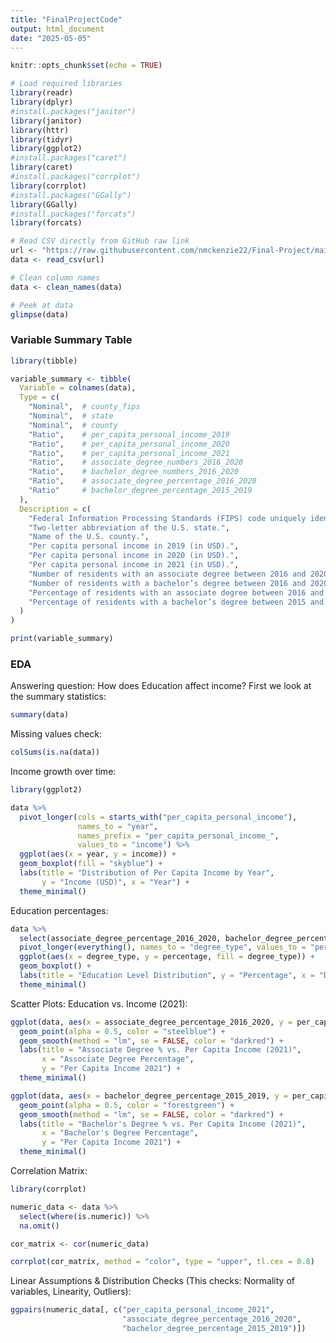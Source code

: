 ```yaml
---
title: "FinalProjectCode"
output: html_document
date: "2025-05-05"
---
```


```r
knitr::opts_chunk$set(echo = TRUE)
```

```r
# Load required libraries
library(readr)
library(dplyr)
#install.packages("janitor") 
library(janitor)
library(httr)
library(tidyr)
library(ggplot2)
#install.packages("caret")
library(caret)
#install.packages("corrplot")
library(corrplot)
#install.packages("GGally")
library(GGally)
#install.packages("forcats")
library(forcats)

# Read CSV directly from GitHub raw link
url <- "https://raw.githubusercontent.com/nmckenzie22/Final-Project/main/US%20counties%20-%20education%20vs%20per%20capita%20personal%20income%20-%20results-20221227-213216.csv"
data <- read_csv(url)

# Clean column names
data <- clean_names(data)

# Peek at data
glimpse(data)

```

### Variable Summary Table

```r
library(tibble)

variable_summary <- tibble(
  Variable = colnames(data),
  Type = c(
    "Nominal",  # county_fips
    "Nominal",  # state
    "Nominal",  # county
    "Ratio",    # per_capita_personal_income_2019
    "Ratio",    # per_capita_personal_income_2020
    "Ratio",    # per_capita_personal_income_2021
    "Ratio",    # associate_degree_numbers_2016_2020
    "Ratio",    # bachelor_degree_numbers_2016_2020
    "Ratio",    # associate_degree_percentage_2016_2020
    "Ratio"     # bachelor_degree_percentage_2015_2019
  ),
  Description = c(
    "Federal Information Processing Standards (FIPS) code uniquely identifying the county.",
    "Two-letter abbreviation of the U.S. state.",
    "Name of the U.S. county.",
    "Per capita personal income in 2019 (in USD).",
    "Per capita personal income in 2020 (in USD).",
    "Per capita personal income in 2021 (in USD).",
    "Number of residents with an associate degree between 2016 and 2020.",
    "Number of residents with a bachelor’s degree between 2016 and 2020.",
    "Percentage of residents with an associate degree between 2016 and 2020.",
    "Percentage of residents with a bachelor’s degree between 2015 and 2019."
  )
)

print(variable_summary)

```

### EDA
Answering question: How does Education affect income?
First we look at the summary statistics:

```r
summary(data)
```

Missing values check:
```r
colSums(is.na(data))
```

Income growth over time:
```r
library(ggplot2)

data %>%
  pivot_longer(cols = starts_with("per_capita_personal_income"),
               names_to = "year",
               names_prefix = "per_capita_personal_income_",
               values_to = "income") %>%
  ggplot(aes(x = year, y = income)) +
  geom_boxplot(fill = "skyblue") +
  labs(title = "Distribution of Per Capita Income by Year",
       y = "Income (USD)", x = "Year") +
  theme_minimal()
```

Education percentages:
```r
data %>%
  select(associate_degree_percentage_2016_2020, bachelor_degree_percentage_2015_2019) %>%
  pivot_longer(everything(), names_to = "degree_type", values_to = "percentage") %>%
  ggplot(aes(x = degree_type, y = percentage, fill = degree_type)) +
  geom_boxplot() +
  labs(title = "Education Level Distribution", y = "Percentage", x = "Degree Type") +
  theme_minimal()
```

Scatter Plots: Education vs. Income (2021):
```r
ggplot(data, aes(x = associate_degree_percentage_2016_2020, y = per_capita_personal_income_2021)) +
  geom_point(alpha = 0.5, color = "steelblue") +
  geom_smooth(method = "lm", se = FALSE, color = "darkred") +
  labs(title = "Associate Degree % vs. Per Capita Income (2021)",
       x = "Associate Degree Percentage",
       y = "Per Capita Income 2021") +
  theme_minimal()

ggplot(data, aes(x = bachelor_degree_percentage_2015_2019, y = per_capita_personal_income_2021)) +
  geom_point(alpha = 0.5, color = "forestgreen") +
  geom_smooth(method = "lm", se = FALSE, color = "darkred") +
  labs(title = "Bachelor's Degree % vs. Per Capita Income (2021)",
       x = "Bachelor's Degree Percentage",
       y = "Per Capita Income 2021") +
  theme_minimal()
```

Correlation Matrix:
```r
library(corrplot)

numeric_data <- data %>%
  select(where(is.numeric)) %>%
  na.omit()

cor_matrix <- cor(numeric_data)

corrplot(cor_matrix, method = "color", type = "upper", tl.cex = 0.8)

```

Linear Assumptions & Distribution Checks (This checks: Normality of variables, Linearity, Outliers):
```r
ggpairs(numeric_data[, c("per_capita_personal_income_2021", 
                         "associate_degree_percentage_2016_2020", 
                         "bachelor_degree_percentage_2015_2019")])

```

